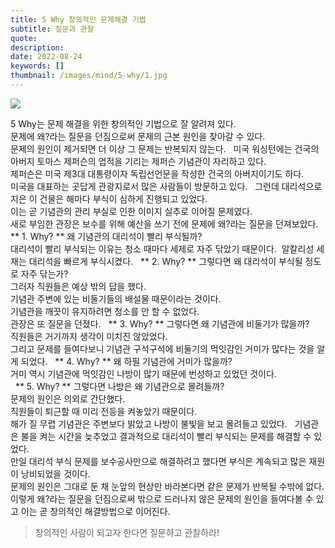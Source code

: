 ```yaml
---
title: 5 Why 창의적인 문제해결 기법
subtitle: 질문과 관찰
quote: 
description: 
date: 2022-08-24
keywords: []
thumbnail: /images/mind/5-why/1.jpg
---
```


![](/images/mind/5-why/1.jpg)

5 Why는 문제 해결을 위한 창의적인 기법으로 잘 알려져 있다.  
문제에 왜?라는 질문을 던짐으로써 문제의 근본 원인을 찾아갈 수 있다.  
문제의 원인이 제거되면 더 이상 그 문제는 반복되지 않는다.
 
미국 워싱턴에는 건국의 아버지 토마스 제퍼슨의 업적을 기리는 제퍼슨 기념관이 자리하고 있다.  
제퍼슨은 미국 제3대 대통령이자 독립선언문을 작성한 건국의 아버지이기도 하다.  
미국을 대표하는 곳답게 관광지로서 많은 사람들이 방문하고 있다.
 
그런데 대리석으로 지은 이 건물은 해마다 부식이 심하게 진행되고 있었다.  
이는 곧 기념관의 관리 부실로 인한 이미지 실추로 이어질 문제였다.  
새로 부임한 관장은 보수를 위해 예산을 쓰기 전에 문제에 왜?라는 질문을 던져보았다.
 
** 1. Why? **
왜 기념관의 대리석이 빨리 부식될까?  
대리석이 빨리 부식되는 이유는 청소 때마다 세제로 자주 닦았기 때문이다.  
알칼리성 세재는 대리석을 빠르게 부식시켰다.
 
** 2. Why? **
그렇다면 왜 대리석이 부식될 정도로 자주 닦는가?  
그러자 직원들은 예상 밖의 답을 했다.  
기념관 주변에 있는 비둘기들의 배설물 때문이라는 것이다.   
기념관을 깨끗이 유지하려면 청소를 안 할 수 없었다.  
관장은 또 질문을 던졌다.
 
** 3. Why? **
그렇다면 왜 기념관에 비둘기가 많을까?  
직원들은 거기까지 생각이 미치진 않았었다.  
그리고 문제를 들여다보니 기념관 구석구석에 비둘기의 먹잇감인 거미가 많다는 것을 알게 되었다.
 
** 4. Why? **
왜 하필 기념관에 거미가 많을까?  
거미 역시 기념관에 먹잇감인 나방이 많기 때문에 번성하고 있었던 것이다.  
 
** 5. Why? **
그렇다면 나방은 왜 기념관으로 몰려들까?  
문제의 원인은 의외로 간단했다.  
직원들이 퇴근할 때 미리 전등을 켜놓았기 때문이다.  
해가 질 무렵 기념관은 주변보다 밝았고 나방이 불빛을 보고 몰려들고 있었다.
 
기념관은 불을 켜는 시간을 늦추었고 결과적으로 대리석이 빨리 부식되는 문제를 해결할 수 있었다.  
만일 대리석 부식 문제를 보수공사만으로 해결하려고 했다면 부식은 계속되고 많은 재원이 낭비되었을 것이다.  
문제의 원인은 그대로 둔 채 눈앞의 현상만 바라본다면 같은 문제가 반복될 수밖에 없다.  
이렇게 왜?라는 질문을 던짐으로써 밖으로 드러나지 않은 문제의 원인을 들여다볼 수 있고 이는 곧 창의적인 해결방법으로 이어진다.
 
> 창의적인 사람이 되고자 한다면 질문하고 관찰하라!